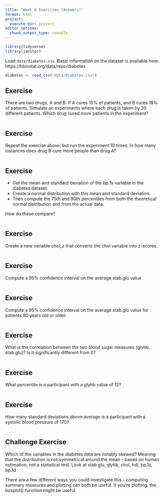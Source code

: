 ```yaml
---
title: "Week 6 Exercises (Answers)"
format: html
project:
  execute-dir: project
editor_options: 
  chunk_output_type: console
---
```



```r
library(tidyverse)
library(janitor)
```

Load `data/diabetes.csv`.  Basic information on the dataset is available here: https://hbiostat.org/data/repo/diabetes


```r
diabetes <- read_csv("data/diabetes.csv")
```


## Exercise 

There are two drugs, A and B.  If A cures 15% of patients, and B cures 18% of patients.  Simulate an experiments where each drug is taken by 20 different patients.  Which drug cured more patients in the experiment?

```r


```


## Exercise 

Repeat the exercise above, but run the experiment 10 times.  In how many instances does drug B cure more people than drug A?

```r


```


## Exercise 

* Get the mean and standard deviation of the bp.1s variable in the diabetes dataset.  
* Create a normal distribution with this mean and standard deviation.  
* Then compute the 75th and 90th percentiles from both the theoretical normal distribution and from the actual data.

How do these compare?

```r


```


## Exercise 

Create a new variable chol_z that converts the chol variable into z-scores.

```r


```



## Exercise 

Compute a 95% confidence interval on the average stab.glu value

```r


```


## Exercise 

Compute a 95% confidence interval on the average stab.glu value for patients 80 years old or older.

```r


```



## Exercise 

What is the correlation between the two blood sugar measures (glyhb, stab.glu)? Is it significantly different from 0?

```r


```



## Exercise 

What percentile is a participant with a glyhb value of 12?

```r


```


## Exercise

How many standard deviations above average is a participant with a systolic blood pressure of 170?

```r


```




## Challenge Exercise 

Which of the variables in the diabetes data are notably skewed?  Meaning that the distribution is not symmetrical around the mean - based on human estimation, not a statistical test.  Look at stab.glu, glyhb, chol, hdl, bp.1s, bp.1d

There are a few different ways you could investigate this - computing summary measures and plotting can both be useful.  If you're plotting, the boxplot() function might be useful.

```r


```



